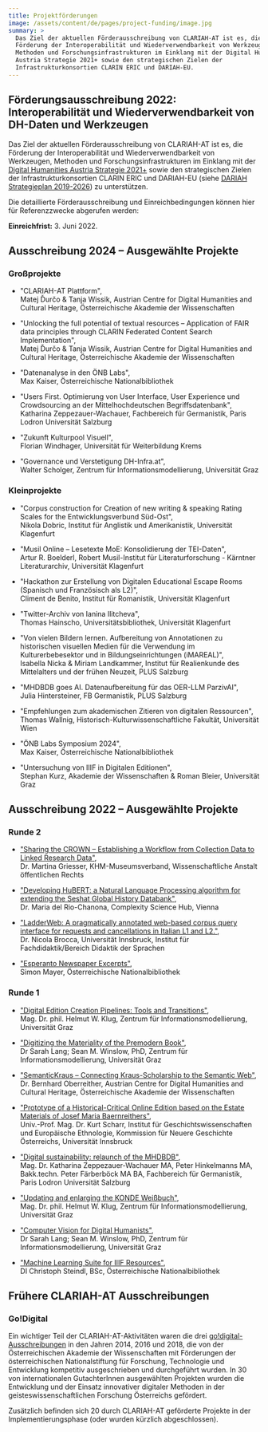 ```yaml
---
title: Projektförderungen
image: /assets/content/de/pages/project-funding/image.jpg
summary: >
  Das Ziel der aktuellen Förderausschreibung von CLARIAH-AT ist es, die
  Förderung der Interoperabilität und Wiederverwendbarkeit von Werkzeugen,
  Methoden und Forschungsinfrastrukturen im Einklang mit der Digital Humanities
  Austria Strategie 2021+ sowie den strategischen Zielen der
  Infrastrukturkonsortien CLARIN ERIC und DARIAH-EU.
---
```

## Förderungsausschreibung 2022: Interoperabilität und Wiederverwendbarkeit von DH-Daten und Werkzeugen

Das Ziel der aktuellen Förderausschreibung von CLARIAH-AT ist es, die Förderung der Interoperabilität und Wiederverwendbarkeit von Werkzeugen, Methoden und Forschungsinfrastrukturen im Einklang mit der [Digital Humanities Austria Strategie 2021+](https://gams.uni-graz.at/o:clariah.dha-strategie-2021) sowie den strategischen Zielen der Infrastrukturkonsortien CLARIN ERIC und DARIAH-EU (siehe [DARIAH Strategieplan 2019-2026](https://www.dariah.eu/wp-content/uploads/2019/08/Strategic-Plan_2019-2026.pdf)) zu unterstützen.

Die detaillierte Förderausschreibung und Einreichbedingungen können hier für Referenzzwecke abgerufen werden:

<DownloadButton label="Projektförderung 2022 – Förderausschreibung herunterladen" href="/assets/content/de/pages/project-funding/clariah-at_2022_callforprojects.docx" />

**Einreichfrist:** 3. Juni 2022.

## Ausschreibung 2024 – Ausgewählte Projekte

### Großprojekte

* "CLARIAH-AT Plattform",\
  Matej Ďurčo & Tanja Wissik, Austrian Centre for Digital Humanities and Cultural Heritage, Österreichische Akademie der Wissenschaften

* "Unlocking the full potential of textual resources – Application of FAIR data principles through CLARIN Federated Content Search Implementation",\
  Matej Ďurčo & Tanja Wissik, Austrian Centre for Digital Humanities and Cultural Heritage, Österreichische Akademie der Wissenschaften

* "Datenanalyse in den ÖNB Labs",\
  Max Kaiser, Österreichische Nationalbibliothek

* "Users First. Optimierung von User Interface, User Experience und Crowdsourcing an der Mittelhochdeutschen Begriffsdatenbank",\
  Katharina Zeppezauer-Wachauer, Fachbereich für Germanistik, Paris Lodron Universität Salzburg

* "Zukunft Kulturpool Visuell", \
  Florian Windhager, Universität für Weiterbildung Krems

* "Governance und Verstetigung DH-Infra.at",\
  Walter Scholger, Zentrum für Informationsmodellierung, Universität Graz

### Kleinprojekte

* "Corpus construction for Creation of new writing & speaking Rating Scales for the Entwicklungsverbund Süd-Ost",\
  Nikola Dobric, Institut für Anglistik und Amerikanistik, Universität Klagenfurt

* "Musil Online – Lesetexte MoE: Konsolidierung der TEI-Daten",\
  Artur R. Boelderl, Robert Musil-Institut für Literaturforschung - Kärntner Literaturarchiv, Universität Klagenfurt

* "Hackathon zur Erstellung von Digitalen Educational Escape Rooms (Spanisch und Französisch als L2)",\
  Climent de Benito, Institut für Romanistik, Universität Klagenfurt

* "Twitter-Archiv von Ianina Ilitcheva",\
  Thomas Hainscho, Universitätsbibliothek, Universität Klagenfurt

* "Von vielen Bildern lernen. Aufbereitung von Annotationen zu historischen visuellen Medien für die Verwendung im Kulturerbebesektor und in Bildungseinrichtungen (iMAREAL)", \
  Isabella Nicka & Miriam Landkammer, Institut für Realienkunde des Mittelalters und der frühen Neuzeit, PLUS Salzburg

* "MHDBDB goes AI. Datenaufbereitung für das OER-LLM ParzivAI", \
  Julia Hintersteiner, FB Germanistik, PLUS Salzburg

* "Empfehlungen zum akademischen Zitieren von digitalen Ressourcen", \
  Thomas Wallnig, Historisch-Kulturwissenschaftliche Fakultät, Universität Wien

* "ÖNB Labs Symposium 2024", \
  Max Kaiser, Österreichische Nationalbibliothek

* "Untersuchung von IIIF in Digitalen Editionen",\
  Stephan Kurz, Akademie der Wissenschaften & Roman Bleier, Universität Graz

## Ausschreibung 2022 – Ausgewählte Projekte

### Runde 2

* ["Sharing the CROWN – Establishing a Workflow from Collection Data to Linked Research Data"](/projects/sharing-crown-establishing-workflow-collection-data-linked-research-data/),\
  Dr. Martina Griesser, KHM-Museumsverband, Wissenschaftliche Anstalt öffentlichen Rechts

* ["Developing HuBERT: a Natural Language Processing algorithm for extending the Seshat Global History Databank"](/projects/developing-hubert-nlp-algorithm-extending-seshat-global-history-databank/),\
  Dr. Maria del Rio-Chanona, Complexity Science Hub, Vienna

* ["LadderWeb: A pragmatically annotated web-based corpus query interface for requests and cancellations in Italian L1 and L2."](/projects/ladderweb-pragmatically-annotated-web-based-corpus-query-interface-requests-and-cancellations/),\
  Dr. Nicola Brocca, Universität Innsbruck, Institut für Fachdidaktik/Bereich Didaktik der Sprachen

* ["Esperanto Newspaper Excerpts"](/projects/esperanto-newspaper-excerpts/),\
  Simon Mayer, Österreichische Nationalbibliothek

### Runde 1

* ["Digital Edition Creation Pipelines: Tools and Transitions"](/projects/digital-edition-creation-pipelines-tools-and-transitions/),\
  Mag. Dr. phil. Helmut W. Klug, Zentrum für Informationsmodellierung, Universität Graz

* ["Digitizing the Materiality of the Premodern Book"](/projects/digitizing-materiality-premodern-book/),\
  Dr Sarah Lang; Sean M. Winslow, PhD, Zentrum für Informationsmodellierung, Universität Graz

* ["SemanticKraus – Connecting Kraus-Scholarship to the Semantic Web"](/projects/semantickraus-connecting-kraus-scholarship-semantic-web/),\
  Dr. Bernhard Oberreither, Austrian Centre for Digital Humanities and Cultural Heritage, Österreichische Akademie der Wissenschaften

* ["Prototype of a Historical-Critical Online Edition based on the Estate Materials of Josef Maria Baernreithers"](/projects/prototype-historical-critical-online-edition-based-estate-materials-josef-maria-baernreither/),\
  Univ.-Prof. Mag. Dr. Kurt Scharr, Institut für Geschichtswissenschaften und Europäische Ethnologie, Kommission für Neuere Geschichte Österreichs, Universität Innsbruck

* ["Digital sustainability: relaunch of the MHDBDB"](/projects/digital-sustainability-relaunch-mhdbdb/),\
  Mag. Dr. Katharina Zeppezauer-Wachauer MA, Peter Hinkelmanns MA, Bakk.techn. Peter Färberböck MA BA, Fachbereich für Germanistik, Paris Lodron Universität Salzburg

* ["Updating and enlarging the KONDE Weißbuch"](/projects/digital-edition-white-paper-update/),\
  Mag. Dr. phil. Helmut W. Klug, Zentrum für Informationsmodellierung, Universität Graz

* ["Computer Vision for Digital Humanists"](/projects/computer-vision-digital-humanists/),\
  Dr Sarah Lang; Sean M. Winslow, PhD, Zentrum für Informationsmodellierung, Universität Graz

* ["Machine Learning Suite for IIIF Resources"](/projects/machine-learning-suite-iiif-resources/),\
  DI Christoph Steindl, BSc, Österreichische Nationalbibliothek

## Frühere CLARIAH-AT Ausschreibungen

### Go!Digital

Ein wichtiger Teil der CLARIAH-AT-Aktivitäten waren die drei [go!digital-Ausschreibungen](https://www.oeaw.ac.at/foerderungen/godigital) in den Jahren 2014, 2016 und 2018, die von der Österreichischen Akademie der Wissenschaften mit Förderungen der österreichischen Nationalstiftung für Forschung, Technologie und Entwicklung kompetitiv ausgeschrieben und durchgeführt wurden. In 30 von internationalen GutachterInnen ausgewählten Projekten wurden die Entwicklung und der Einsatz innovativer digitaler Methoden in der geisteswissenschaftlichen Forschung Österreichs gefördert.

Zusätzlich befinden sich 20 durch CLARIAH-AT geförderte Projekte in der Implementierungsphase (oder wurden kürzlich abgeschlossen).
